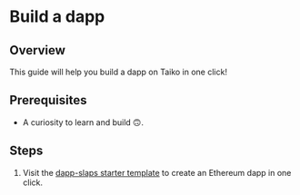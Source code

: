 # Build a dapp

## Overview

This guide will help you build a dapp on Taiko in one click! 

## Prerequisites

- A curiosity to learn and build 🙃.

## Steps
1. Visit the [dapp-slaps starter template](https://github.com/d1onys1us/dapp-slaps) to create an Ethereum dapp in one click.
